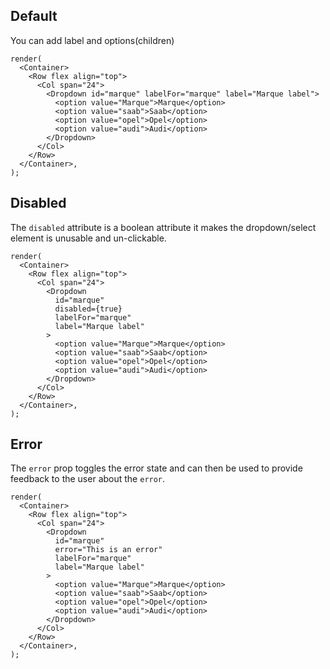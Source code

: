 
## Default

You can add label and options(children)

```tsx live
render(
  <Container>
    <Row flex align="top">
      <Col span="24">
        <Dropdown id="marque" labelFor="marque" label="Marque label">
          <option value="Marque">Marque</option>
          <option value="saab">Saab</option>
          <option value="opel">Opel</option>
          <option value="audi">Audi</option>
        </Dropdown>
      </Col>
    </Row>
  </Container>,
);
```

## Disabled

The `disabled` attribute is a boolean attribute it makes the dropdown/select element is unusable and un-clickable.

```tsx live
render(
  <Container>
    <Row flex align="top">
      <Col span="24">
        <Dropdown
          id="marque"
          disabled={true}
          labelFor="marque"
          label="Marque label"
        >
          <option value="Marque">Marque</option>
          <option value="saab">Saab</option>
          <option value="opel">Opel</option>
          <option value="audi">Audi</option>
        </Dropdown>
      </Col>
    </Row>
  </Container>,
);
```

## Error

The `error` prop toggles the error state and can then be used to provide feedback to the user about the `error`.

```tsx live
render(
  <Container>
    <Row flex align="top">
      <Col span="24">
        <Dropdown
          id="marque"
          error="This is an error"
          labelFor="marque"
          label="Marque label"
        >
          <option value="Marque">Marque</option>
          <option value="saab">Saab</option>
          <option value="opel">Opel</option>
          <option value="audi">Audi</option>
        </Dropdown>
      </Col>
    </Row>
  </Container>,
);
```
